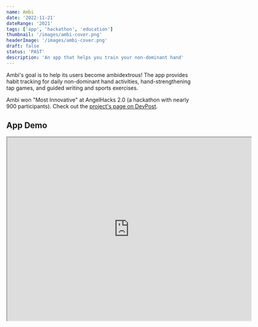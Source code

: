 ```yaml
---
name: Ambi
date: '2022-11-21'
dateRange: '2021'
tags: ['app', 'hackathon', 'education']
thumbnail: '/images/ambi-cover.png'
headerImage: '/images/ambi-cover.png'
draft: false
status: 'PAST'
description: 'An app that helps you train your non-dominant hand'
---
```


Ambi's goal is to help its users become ambidextrous! The app provides habit tracking for daily non-dominant hand activities, hand-strengthening tap games, and guided writing and sports exercises.

Ambi won "Most Innovative" at AngelHacks 2.0 (a hackathon with nearly 900 participants). Check out the [project's page on DevPost](https://devpost.com/software/ambi).

## App Demo

<iframe
  className="lg:w-[50vw] w-[100%] h-[300px] lg:h-[480px]"
  src="https://drive.google.com/file/d/18hFdh9mMoYoM65RymPNHD9C6iPLf5JeY/preview"
  width="640"
  height="480"
  allowFullScreen="true"
></iframe>
